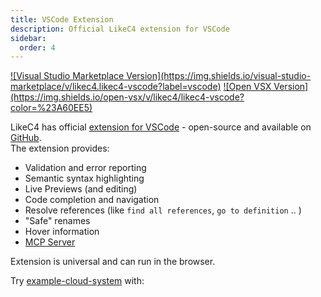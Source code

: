 ```yaml
---
title: VSCode Extension
description: Official LikeC4 extension for VSCode
sidebar:
  order: 4
---
```



<div style={{display: 'flex', gap: '10px'}}>
<a href="https://marketplace.visualstudio.com/items?itemName=likec4.likec4-vscode" target="_blank">![Visual Studio Marketplace Version](https://img.shields.io/visual-studio-marketplace/v/likec4.likec4-vscode?label=vscode)</a>
<a href="https://open-vsx.org/extension/likec4/likec4-vscode" target="_blank">![Open VSX Version](https://img.shields.io/open-vsx/v/likec4/likec4-vscode?color=%23A60EE5)</a>
</div>

LikeC4 has official [extension for VSCode](https://marketplace.visualstudio.com/items?itemName=likec4.likec4-vscode) - open-source and available on [GitHub](https://github.com/likec4/likec4/tree/main/packages/vscode).  
The extension provides:

- Validation and error reporting
- Semantic syntax highlighting
- Live Previews (and editing)
- Code completion and navigation 
- Resolve references (like `find all references`, `go to definition` .. )
- "Safe" renames
- Hover information
- [MCP Server](/tooling/mcp)

Extension is universal and can run in the browser.  

Try [example-cloud-system](https://github.dev/likec4/example-cloud-system) with:

<CardGrid>
<LinkCard
  title="github.dev"
  description="Open example project in the browser using github.dev"
  href="https://github.dev/likec4/example-cloud-system/blob/main/model.c4"
  target="_blank"
/>

<LinkCard
  title="vscode.dev"
  description="Open example project in the browser using vscode.dev"
  href="https://vscode.dev/github/likec4/example-cloud-system/blob/main/model.c4"
  target="_blank"
/>
</CardGrid>
